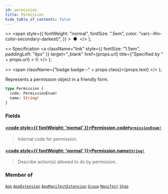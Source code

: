 ```yaml
---
id: permission
title: Permission
hide_table_of_contents: false
---
```


  <>
    <span
      style={{
        fontWeight: "normal",
        fontSize: ".5em",
        color: "var(--ifm-color-secondary-darkest)",
      }}
    >
      &nbsp;●&nbsp;
    </span>
  </>
);

  <>
    Specification
    <a
      className="link"
      style={{ fontSize: "1.5em", paddingLeft: "4px" }}
      target="\_blank"
      href={props.url}
      title={"Specified by " + props.url}
    >
      ⎘
    </a>
  </>
);

  <>
    <span className={"badge badge--" + props.class}>{props.text}</span>
  </>
);

Represents a permission object in a friendly form.

```graphql
type Permission {
  code: PermissionEnum!
  name: String!
}
```

### Fields

#### [<code style={{ fontWeight: 'normal' }}>Permission.<b>code</b></code>](#)<Bullet />[`PermissionEnum!`](../../../storefront/users/enums/permission-enum) <Badge class="secondary" text="non-null"/> <Badge class="secondary" text="enum"/>

> Internal code for permission.

#### [<code style={{ fontWeight: 'normal' }}>Permission.<b>name</b></code>](#)<Bullet />[`String!`](../../../storefront/miscellaneous/scalars/string) <Badge class="secondary" text="non-null"/> <Badge class="secondary" text="scalar"/>

> Describe action(s) allowed to do by permission.

### Member of

[`App`](../../../storefront/apps/objects/app) <Badge class="secondary" text="object"/><Bullet />[`AppExtension`](../../../storefront/apps/objects/app-extension) <Badge class="secondary" text="object"/><Bullet />[`AppManifestExtension`](../../../storefront/apps/objects/app-manifest-extension) <Badge class="secondary" text="object"/><Bullet />[`Group`](../../../storefront/users/objects/group) <Badge class="secondary" text="object"/><Bullet />[`Manifest`](../../../storefront/apps/objects/manifest) <Badge class="secondary" text="object"/><Bullet />[`Shop`](../../../storefront/miscellaneous/objects/shop) <Badge class="secondary" text="object"/>
